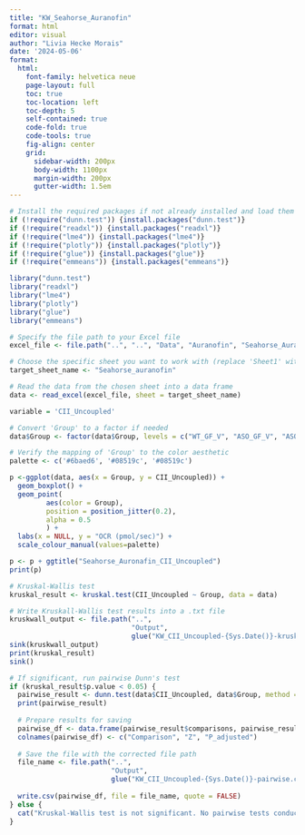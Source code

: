 ```yaml
---
title: "KW_Seahorse_Auranofin"
format: html
editor: visual
author: "Livia Hecke Morais"
date: '2024-05-06'
format: 
  html:
    font-family: helvetica neue
    page-layout: full
    toc: true
    toc-location: left
    toc-depth: 5
    self-contained: true
    code-fold: true
    code-tools: true
    fig-align: center
    grid:
      sidebar-width: 200px
      body-width: 1100px
      margin-width: 200px
      gutter-width: 1.5em
---
```


```r
# Install the required packages if not already installed and load them
if (!require("dunn.test")) {install.packages("dunn.test")}
if (!require("readxl")) {install.packages("readxl")}
if (!require("lme4")) {install.packages("lme4")}
if (!require("plotly")) {install.packages("plotly")}
if (!require("glue")) {install.packages("glue")}
if (!require("emmeans")) {install.packages("emmeans")}

library("dunn.test")
library("readxl")
library("lme4")
library("plotly")
library("glue")
library("emmeans")
```

```r
# Specify the file path to your Excel file
excel_file <- file.path("..", "..", "Data", "Auranofin", "Seahorse_Auranofin_Livia_012324.xlsx")

# Choose the specific sheet you want to work with (replace 'Sheet1' with the sheet name you need)
target_sheet_name <- "Seahorse_auranofin"

# Read the data from the chosen sheet into a data frame
data <- read_excel(excel_file, sheet = target_sheet_name)

variable = 'CII_Uncoupled'
```

```r
# Convert 'Group' to a factor if needed
data$Group <- factor(data$Group, levels = c("WT_GF_V", "ASO_GF_V", "ASO_GF_A"))

# Verify the mapping of 'Group' to the color aesthetic
palette <- c('#6baed6', '#08519c', '#08519c')

p <-ggplot(data, aes(x = Group, y = CII_Uncoupled)) +
  geom_boxplot() +
  geom_point(
         aes(color = Group), 
         position = position_jitter(0.2), 
         alpha = 0.5
         ) + 
  labs(x = NULL, y = "OCR (pmol/sec)") +
  scale_colour_manual(values=palette)

p <- p + ggtitle("Seahorse_Auronafin_CII_Uncoupled")
print(p)
```

```r
# Kruskal-Wallis test
kruskal_result <- kruskal.test(CII_Uncoupled ~ Group, data = data)

# Write Kruskall-Wallis test results into a .txt file
kruskwall_output <- file.path("..", 
                              "Output", 
                              glue("KW_CII_Uncoupled-{Sys.Date()}-kruskal.txt"))
sink(kruskwall_output)
print(kruskal_result)
sink()

# If significant, run pairwise Dunn's test
if (kruskal_result$p.value < 0.05) {
  pairwise_result <- dunn.test(data$CII_Uncoupled, data$Group, method = "BH")
  print(pairwise_result)
  
  # Prepare results for saving
  pairwise_df <- data.frame(pairwise_result$comparisons, pairwise_result$Z, pairwise_result$P.adjusted)
  colnames(pairwise_df) <- c("Comparison", "Z", "P_adjusted")
  
  # Save the file with the corrected file path
  file_name <- file.path("..", 
                         "Output", 
                         glue("KW_CII_Uncoupled-{Sys.Date()}-pairwise.csv"))
  
  write.csv(pairwise_df, file = file_name, quote = FALSE)
} else {
  cat("Kruskal-Wallis test is not significant. No pairwise tests conducted.\n")
}
```
